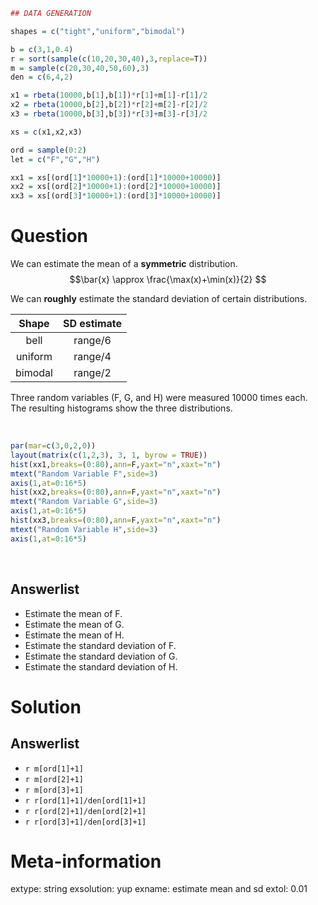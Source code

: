 ```r
## DATA GENERATION

shapes = c("tight","uniform","bimodal")

b = c(3,1,0.4)
r = sort(sample(c(10,20,30,40),3,replace=T))
m = sample(c(20,30,40,50,60),3)
den = c(6,4,2)

x1 = rbeta(10000,b[1],b[1])*r[1]+m[1]-r[1]/2
x2 = rbeta(10000,b[2],b[2])*r[2]+m[2]-r[2]/2
x3 = rbeta(10000,b[3],b[3])*r[3]+m[3]-r[3]/2

xs = c(x1,x2,x3)

ord = sample(0:2)
let = c("F","G","H")

xx1 = xs[(ord[1]*10000+1):(ord[1]*10000+10000)]
xx2 = xs[(ord[2]*10000+1):(ord[2]*10000+10000)]
xx3 = xs[(ord[3]*10000+1):(ord[3]*10000+10000)]
```

Question
========
We can estimate the mean of a **symmetric** distribution.
$$\bar{x} \approx \frac{\max(x)+\min(x)}{2} $$

We can **roughly** estimate the standard deviation of certain distributions.

| Shape | SD estimate |
|:-----:|:-----------:|
| bell  | $\text{range}/6$ |
| uniform | $\text{range}/4$ |
| bimodal | $\text{range}/2$ |


Three random variables (F, G, and H) were measured 10000 times each. The resulting histograms show the three distributions.

\
```r
par(mar=c(3,0,2,0))
layout(matrix(c(1,2,3), 3, 1, byrow = TRUE))
hist(xx1,breaks=(0:80),ann=F,yaxt="n",xaxt="n")
mtext("Random Variable F",side=3)
axis(1,at=0:16*5)
hist(xx2,breaks=(0:80),ann=F,yaxt="n",xaxt="n")
mtext("Random Variable G",side=3)
axis(1,at=0:16*5)
hist(xx3,breaks=(0:80),ann=F,yaxt="n",xaxt="n")
mtext("Random Variable H",side=3)
axis(1,at=0:16*5)
```
\

Answerlist
--------
* Estimate the mean of F.
* Estimate the mean of G.
* Estimate the mean of H.
* Estimate the standard deviation of F.
* Estimate the standard deviation of G.
* Estimate the standard deviation of H.


Solution
========

Answerlist
--------
* `r m[ord[1]+1]`
* `r m[ord[2]+1]`
* `r m[ord[3]+1]`
* `r r[ord[1]+1]/den[ord[1]+1]`
* `r r[ord[2]+1]/den[ord[2]+1]`
* `r r[ord[3]+1]/den[ord[3]+1]`



Meta-information
============
extype: string
exsolution: yup
exname: estimate mean and sd
extol: 0.01

